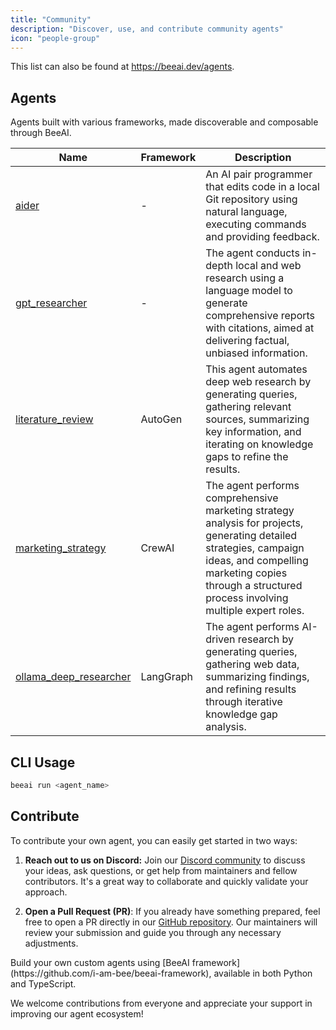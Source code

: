 ```yaml
---
title: "Community"
description: "Discover, use, and contribute community agents"
icon: "people-group"
---
```


This list can also be found at https://beeai.dev/agents.

## Agents

Agents built with various frameworks, made discoverable and composable through BeeAI.

| Name                                                                                                                                                | Framework | Description                                                                                                                                                                                                              |
| --------------------------------------------------------------------------------------------------------------------------------------------------- | --------- | ------------------------------------------------------------------------------------------------------------------------------------------------------------------------------------------------------------------------ |
| [aider](https://github.com/i-am-bee/beeai/tree/main/agents/community/aider)                                                                   | -         | An AI pair programmer that edits code in a local Git repository using natural language, executing commands and providing feedback.                                                                                       |
| [gpt_researcher](https://github.com/i-am-bee/beeai/tree/main/agents/community/gpt-researcher)                            | -         | The agent conducts in-depth local and web research using a language model to generate comprehensive reports with citations, aimed at delivering factual, unbiased information.                                           |
| [literature_review](https://github.com/i-am-bee/beeai/tree/main/agents/community/literature-review)               | AutoGen   | This agent automates deep web research by generating queries, gathering relevant sources, summarizing key information, and iterating on knowledge gaps to refine the results.                                            |
| [marketing_strategy](https://github.com/i-am-bee/beeai/tree/main/agents/community/marketing-strategy)               | CrewAI    | The agent performs comprehensive marketing strategy analysis for projects, generating detailed strategies, campaign ideas, and compelling marketing copies through a structured process involving multiple expert roles. |
| [ollama_deep_researcher](https://github.com/i-am-bee/beeai/tree/main/agents/community/ollama-deep-researcher) | LangGraph | The agent performs AI-driven research by generating queries, gathering web data, summarizing findings, and refining results through iterative knowledge gap analysis.                                                    |

## CLI Usage

```sh
beeai run <agent_name>
```

## Contribute

To contribute your own agent, you can easily get started in two ways:

1. **Reach out to us on Discord:** Join our [Discord community](https://discord.gg/NradeA6ZNF) to discuss your ideas, ask questions, or get help from maintainers and fellow contributors. It's a great way to collaborate and quickly validate your approach.

2. **Open a Pull Request (PR)**: If you already have something prepared, feel free to open a PR directly in our [GitHub repository](https://github.com/i-am-bee/beeai/tree/main/agents/community). Our maintainers will review your submission and guide you through any necessary adjustments.

<Tip>
  Build your own custom agents using [BeeAI
  framework](https://github.com/i-am-bee/beeai-framework), available in both
  Python and TypeScript.
</Tip>

We welcome contributions from everyone and appreciate your support in improving our agent ecosystem!
